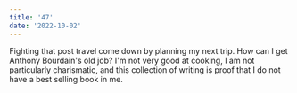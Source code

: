 ```yaml
---
title: '47'
date: '2022-10-02'
---
```


Fighting that post travel come down by planning my next trip. How can I get Anthony Bourdain's old job? I'm not very good at cooking, I am not particularly charismatic, and this collection of writing is proof that I do not have a best selling book in me.
